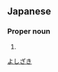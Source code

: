 ==Japanese==
{{ja-kanjitab|よし|さき|k2=ざき|yomi=k|r=y}}

===Proper noun===
{{ja-pos|proper|よしざき}}

# {{surname|lang=ja}}

[[Category:Japanese surnames|よしざき]]